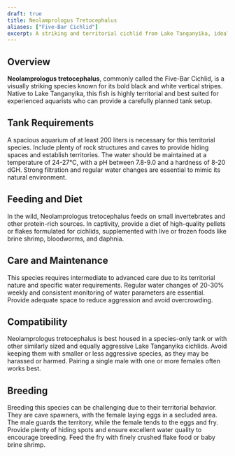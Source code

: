 ```yaml
---
draft: true
title: Neolamprologus Tretocephalus
aliases: ["Five-Bar Cichlid"]
excerpt: A striking and territorial cichlid from Lake Tanganyika, ideal for experienced aquarists looking to explore advanced cichlid care.
---
```


## Overview

**Neolamprologus tretocephalus**, commonly called the Five-Bar Cichlid, is a visually striking species known for its bold black and white vertical stripes. Native to Lake Tanganyika, this fish is highly territorial and best suited for experienced aquarists who can provide a carefully planned tank setup.

## Tank Requirements

A spacious aquarium of at least 200 liters is necessary for this territorial species. Include plenty of rock structures and caves to provide hiding spaces and establish territories. The water should be maintained at a temperature of 24-27°C, with a pH between 7.8-9.0 and a hardness of 8-20 dGH. Strong filtration and regular water changes are essential to mimic its natural environment.

## Feeding and Diet

In the wild, Neolamprologus tretocephalus feeds on small invertebrates and other protein-rich sources. In captivity, provide a diet of high-quality pellets or flakes formulated for cichlids, supplemented with live or frozen foods like brine shrimp, bloodworms, and daphnia.

## Care and Maintenance

This species requires intermediate to advanced care due to its territorial nature and specific water requirements. Regular water changes of 20-30% weekly and consistent monitoring of water parameters are essential. Provide adequate space to reduce aggression and avoid overcrowding.

## Compatibility

Neolamprologus tretocephalus is best housed in a species-only tank or with other similarly sized and equally aggressive Lake Tanganyika cichlids. Avoid keeping them with smaller or less aggressive species, as they may be harassed or harmed. Pairing a single male with one or more females often works best.

## Breeding

Breeding this species can be challenging due to their territorial behavior. They are cave spawners, with the female laying eggs in a secluded area. The male guards the territory, while the female tends to the eggs and fry. Provide plenty of hiding spots and ensure excellent water quality to encourage breeding. Feed the fry with finely crushed flake food or baby brine shrimp.
